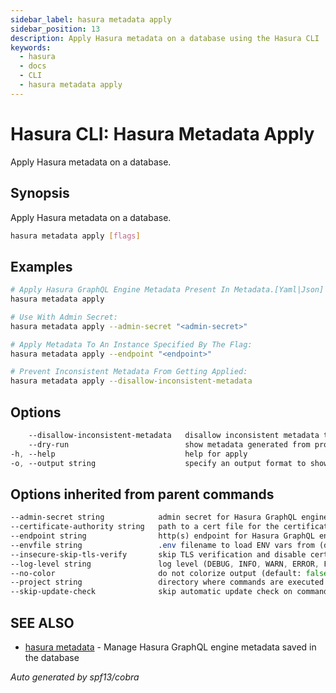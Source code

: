 ```yaml
---
sidebar_label: hasura metadata apply
sidebar_position: 13
description: Apply Hasura metadata on a database using the Hasura CLI
keywords:
  - hasura
  - docs
  - CLI
  - hasura metadata apply
---
```


# Hasura CLI: Hasura Metadata Apply

Apply Hasura metadata on a database.

## Synopsis

Apply Hasura metadata on a database.

```bash
hasura metadata apply [flags]
```

## Examples

```bash
# Apply Hasura GraphQL Engine Metadata Present In Metadata.[Yaml|Json] File:
hasura metadata apply

# Use With Admin Secret:
hasura metadata apply --admin-secret "<admin-secret>"

# Apply Metadata To An Instance Specified By The Flag:
hasura metadata apply --endpoint "<endpoint>"

# Prevent Inconsistent Metadata From Getting Applied:
hasura metadata apply --disallow-inconsistent-metadata
```

## Options

```sass
    --disallow-inconsistent-metadata   disallow inconsistent metadata to be applied. Defaults to false
    --dry-run                          show metadata generated from project directory without applying to server.  generated metadata will be printed as JSON by default, use -o flag for other display formats
-h, --help                             help for apply
-o, --output string                    specify an output format to show applied metadata. Allowed values: json, yaml (default "json")
```

## Options inherited from parent commands

```sass
--admin-secret string            admin secret for Hasura GraphQL engine (env "HASURA_GRAPHQL_ADMIN_SECRET")
--certificate-authority string   path to a cert file for the certificate authority (env "HASURA_GRAPHQL_CERTIFICATE_AUTHORITY")
--endpoint string                http(s) endpoint for Hasura GraphQL engine (env "HASURA_GRAPHQL_ENDPOINT")
--envfile string                 .env filename to load ENV vars from (default ".env")
--insecure-skip-tls-verify       skip TLS verification and disable cert checking (default: false) (env "HASURA_GRAPHQL_INSECURE_SKIP_TLS_VERIFY")
--log-level string               log level (DEBUG, INFO, WARN, ERROR, FATAL) (default "INFO")
--no-color                       do not colorize output (default: false)
--project string                 directory where commands are executed (default: current dir)
--skip-update-check              skip automatic update check on command execution
```

## SEE ALSO

* [hasura metadata](/hasura-cli/commands/hasura_metadata.mdx)	 - Manage Hasura GraphQL engine metadata saved in the database

_Auto generated by spf13/cobra_
